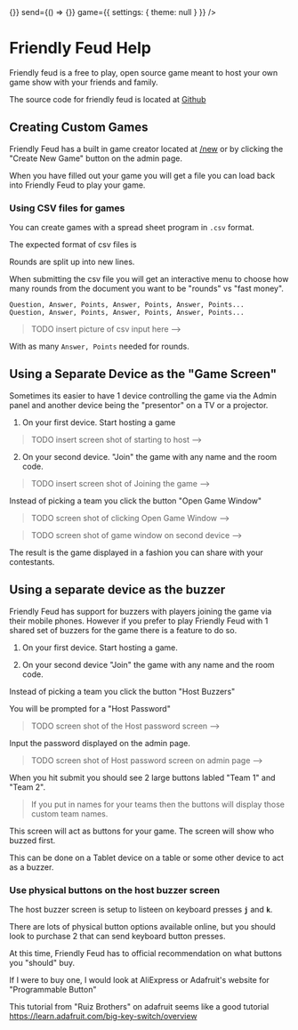 
<div className="flex justify-center w-full py-12 px-10 md:px-2 bg-background fixed">

<div className="w-full">

<div className="flex justify-between">
<BackToLoginButton />
<ThemeSwitcher setGame={() => {}} send={() => {}} game={{ settings: { theme: null } }} />
</div>

# Friendly Feud Help

Friendly feud is a free to play, open source game meant to host your own game show with your friends and family.

The source code for friendly feud is located at [Github](https://github.com/joshzcold/Friendly-Feud)

## Creating Custom Games

Friendly Feud has a built in game creator located at [/new](/new) or by clicking the "Create New Game" button on the admin page.

<CreateNewGameButton />

When you have filled out your game you will get a file you can load back into Friendly Feud to play your game.

### Using CSV files for games

You can create games with a spread sheet program in `.csv` format.

The expected format of csv files is

Rounds are split up into new lines.

When submitting the csv file you will get an interactive menu to choose how many rounds from the document you want to be "rounds" vs "fast money".

```csv
Question, Answer, Points, Answer, Points, Answer, Points...
Question, Answer, Points, Answer, Points, Answer, Points...
```

> TODO insert picture of csv input here -->

With as many `Answer, Points` needed for rounds.

## Using a Separate Device as the "Game Screen"

Sometimes its easier to have 1 device controlling the game via the Admin panel and another device being the "presentor" on a TV or a projector.

1. On your first device. Start hosting a game

> TODO insert screen shot of starting to host -->

2. On your second device. "Join" the game with any name and the room code.

> TODO insert screen shot of Joining the game -->

Instead of picking a team you click the button "Open Game Window"

> TODO screen shot of clicking Open Game Window -->

> TODO screen shot of game window on second device -->

The result is the game displayed in a fashion you can share with your contestants.

## Using a separate device as the buzzer

Friendly Feud has support for buzzers with players joining the game via their mobile phones.
However if you prefer to play Friendly Feud with 1 shared set of buzzers for the game there is a feature to do so.

1. On your first device. Start hosting a game.

2. On your second device "Join" the game with any name and the room code.

Instead of picking a team you click the button "Host Buzzers"

You will be prompted for a "Host Password"

> TODO screen shot of the Host password screen -->

Input the password displayed on the admin page.

> TODO screen shot of Host password screen on admin page -->

When you hit submit you should see 2 large buttons labled "Team 1" and "Team 2".

> If you put in names for your teams then the buttons will display those custom team names.

This screen will act as buttons for your game. The screen will show who buzzed first.

This can be done on a Tablet device on a table or some other device to act as a buzzer.

### Use physical buttons on the host buzzer screen

The host buzzer screen is setup to listeen on keyboard presses **`j`** and **`k`**.

There are lots of physical button options available online, but you should look to purchase 2 that can send
keyboard button presses.

At this time, Friendly Feud has to official recommendation on what buttons you "should" buy.

If I were to buy one, I would look at AliExpress or Adafruit's website for "Programmable Button"

This tutorial from "Ruiz Brothers" on adafruit seems like a good tutorial https://learn.adafruit.com/big-key-switch/overview

</div>

</div>
